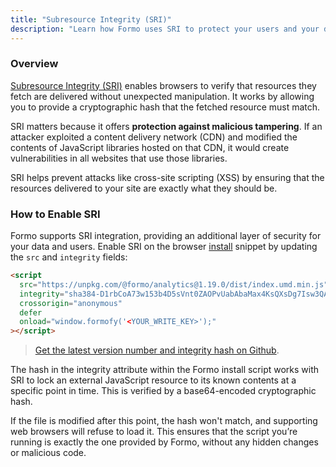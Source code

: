 ```yaml
---
title: "Subresource Integrity (SRI)"
description: "Learn how Formo uses SRI to protect your users and your data. SRI helps prevent attacks like cross-site scripting (XSS) and NPM hijacking."
---
```


### Overview

[Subresource Integrity (SRI)](https://developer.mozilla.org/en-US/docs/Web/Security/Practical_implementation_guides/SRI) enables browsers to verify that resources they fetch are delivered without unexpected manipulation. It works by allowing you to provide a cryptographic hash that the fetched resource must match.

SRI matters because it offers **protection against malicious tampering**.
If an attacker exploited a content delivery network (CDN) and modified the contents of JavaScript libraries hosted on that CDN, it would create vulnerabilities in all websites that use those libraries.

SRI helps prevent attacks like cross-site scripting (XSS) by ensuring that the resources delivered to your site are exactly what they should be.

### How to Enable SRI 

Formo supports SRI integration, providing an additional layer of security for your data and users.
Enable SRI on the browser [install](/install) snippet by updating the `src` and `integrity` fields:

```html
<script
  src="https://unpkg.com/@formo/analytics@1.19.0/dist/index.umd.min.js"
  integrity="sha384-D1rbCoA73w153b4D5sVnt0ZAOPvUabAbaMax4KsQXsDg7Isw3QAIOLpc622XuiaE"
  crossorigin="anonymous"
  defer
  onload="window.formofy('<YOUR_WRITE_KEY>');"
></script>
```

> [Get the latest version number and integrity hash on Github](https://github.com/getformo/sdk/releases).

The hash in the integrity attribute within the Formo install script works with SRI to lock an external JavaScript resource to its known contents at a specific point in time. This is verified by a base64-encoded cryptographic hash.

If the file is modified after this point, the hash won't match, and supporting web browsers will refuse to load it. This ensures that the script you’re running is exactly the one provided by Formo, without any hidden changes or malicious code.
